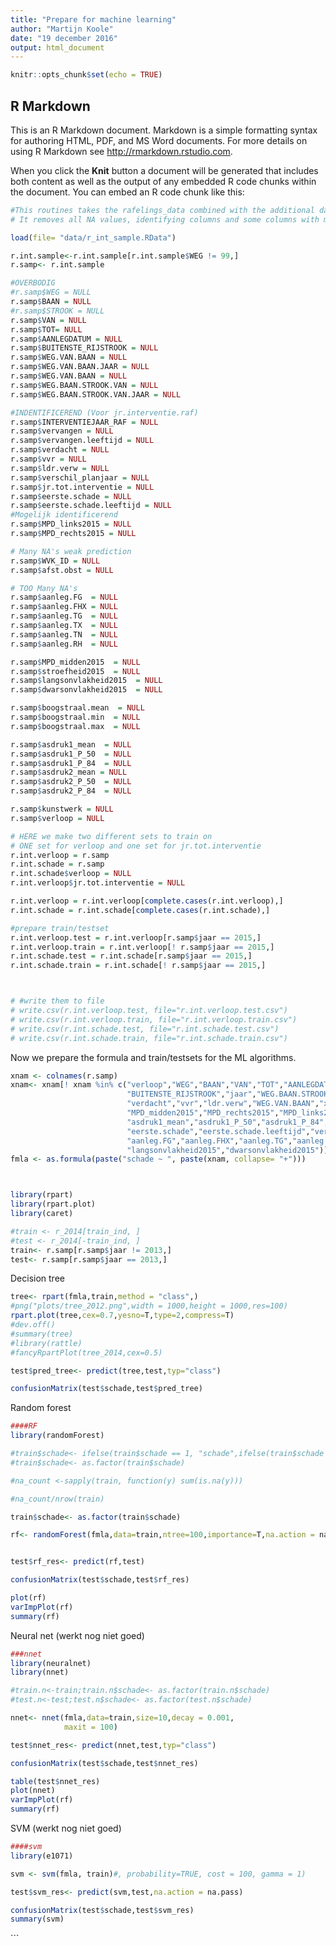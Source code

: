 ```yaml
---
title: "Prepare for machine learning"
author: "Martijn Koole"
date: "19 december 2016"
output: html_document
---
```


```r
knitr::opts_chunk$set(echo = TRUE)
```

## R Markdown

This is an R Markdown document. Markdown is a simple formatting syntax for authoring HTML, PDF, and MS Word documents. For more details on using R Markdown see <http://rmarkdown.rstudio.com>.

When you click the **Knit** button a document will be generated that includes both content as well as the output of any embedded R code chunks within the document. You can embed an R code chunk like this:

```r

#This routines takes the rafelings_data combined with the additional datasets and generates csv files for WEKA Learning
# It removes all NA values, identifying columns and some columns with many NA-values to save entries.

load(file= "data/r_int_sample.RData")

r.int.sample<-r.int.sample[r.int.sample$WEG != 99,]
r.samp<- r.int.sample

#OVERBODIG
#r.samp$WEG = NULL
r.samp$BAAN = NULL
#r.samp$STROOK = NULL
r.samp$VAN = NULL
r.samp$TOT= NULL
r.samp$AANLEGDATUM = NULL
r.samp$BUITENSTE_RIJSTROOK = NULL
r.samp$WEG.VAN.BAAN = NULL
r.samp$WEG.VAN.BAAN.JAAR = NULL
r.samp$WEG.VAN.BAAN = NULL
r.samp$WEG.BAAN.STROOK.VAN = NULL
r.samp$WEG.BAAN.STROOK.VAN.JAAR = NULL

#INDENTIFICEREND (Voor jr.interventie.raf)
r.samp$INTERVENTIEJAAR_RAF = NULL
r.samp$vervangen = NULL
r.samp$vervangen.leeftijd = NULL
r.samp$verdacht = NULL
r.samp$vvr = NULL
r.samp$ldr.verw = NULL
r.samp$verschil_planjaar = NULL
r.samp$jr.tot.interventie = NULL
r.samp$eerste.schade = NULL
r.samp$eerste.schade.leeftijd = NULL
#Mogelijk identificerend
r.samp$MPD_links2015 = NULL
r.samp$MPD_rechts2015 = NULL

# Many NA's weak prediction
r.samp$WVK_ID = NULL
r.samp$afst.obst = NULL

# TOO Many NA's
r.samp$aanleg.FG  = NULL
r.samp$aanleg.FHX = NULL
r.samp$aanleg.TG  = NULL
r.samp$aanleg.TX  = NULL
r.samp$aanleg.TN  = NULL
r.samp$aanleg.RH  = NULL

r.samp$MPD_midden2015  = NULL
r.samp$stroefheid2015  = NULL
r.samp$langsonvlakheid2015  = NULL
r.samp$dwarsonvlakheid2015  = NULL

r.samp$boogstraal.mean  = NULL
r.samp$boogstraal.min  = NULL
r.samp$boogstraal.max  = NULL

r.samp$asdruk1_mean  = NULL
r.samp$asdruk1_P_50  = NULL
r.samp$asdruk1_P_84  = NULL
r.samp$asdruk2_mean = NULL
r.samp$asdruk2_P_50  = NULL
r.samp$asdruk2_P_84  = NULL

r.samp$kunstwerk = NULL
r.samp$verloop = NULL

# HERE we make two different sets to train on
# ONE set for verloop and one set for jr.tot.interventie 
r.int.verloop = r.samp
r.int.schade = r.samp
r.int.schade$verloop = NULL
r.int.verloop$jr.tot.interventie = NULL

r.int.verloop = r.int.verloop[complete.cases(r.int.verloop),]
r.int.schade = r.int.schade[complete.cases(r.int.schade),]

#prepare train/testset
r.int.verloop.test = r.int.verloop[r.samp$jaar == 2015,]
r.int.verloop.train = r.int.verloop[! r.samp$jaar == 2015,]
r.int.schade.test = r.int.schade[r.samp$jaar == 2015,]
r.int.schade.train = r.int.schade[! r.samp$jaar == 2015,]



# #write them to file
# write.csv(r.int.verloop.test, file="r.int.verloop.test.csv")
# write.csv(r.int.verloop.train, file="r.int.verloop.train.csv")
# write.csv(r.int.schade.test, file="r.int.schade.test.csv")
# write.csv(r.int.schade.train, file="r.int.schade.train.csv")


```

Now we prepare the formula and train/testsets for the ML algorithms.

```r
xnam <- colnames(r.samp)
xnam<- xnam[! xnam %in% c("verloop","WEG","BAAN","VAN","TOT","AANLEGDATUM","INTERVENTIEJAAR_RAF","jr.tot.interventie","afst.obst",
                          "BUITENSTE_RIJSTROOK","jaar","WEG.BAAN.STROOK.VAN","vervangen","vervangen.leeftijd","WEG.BAAN.STROOK.VAN.JAAR","eerste.schade",
                          "verdacht","vvr","ldr.verw","WEG.VAN.BAAN","x","y", "WVK_ID","district", "dienst","schade","WEG.VAN.BAAN.JAAR",
                          "MPD_midden2015","MPD_rechts2015","MPD_links2015","deklaagsoort.lag","vervangen.leeftijd",
                          "asdruk1_mean","asdruk1_P_50","asdruk1_P_84","asdruk2_mean","asdruk2_P_50","asdruk2_P_84",
                          "eerste.schade","eerste.schade.leeftijd","verschil_planjaar","verloop",
                          "aanleg.FG","aanleg.FHX","aanleg.TG","aanleg.TX","aanleg.TN","stroefheid2015",
                          "langsonvlakheid2015","dwarsonvlakheid2015")]
fmla <- as.formula(paste("schade ~ ", paste(xnam, collapse= "+")))



library(rpart)
library(rpart.plot)
library(caret)

#train <- r_2014[train_ind, ]
#test <- r_2014[-train_ind, ]
train<- r.samp[r.samp$jaar != 2013,]
test<- r.samp[r.samp$jaar == 2013,]
```

Decision tree

```r
tree<- rpart(fmla,train,method = "class",)
#png("plots/tree_2012.png",width = 1000,height = 1000,res=100)
rpart.plot(tree,cex=0.7,yesno=T,type=2,compress=T)
#dev.off()
#summary(tree)
#library(rattle)
#fancyRpartPlot(tree_2014,cex=0.5) 

test$pred_tree<- predict(tree,test,typ="class")

confusionMatrix(test$schade,test$pred_tree)
```



Random forest
```r
####RF
library(randomForest)

#train$schade<- ifelse(train$schade == 1, "schade",ifelse(train$schade == 0, "geen schade",NA))
#train$schade<- as.factor(train$schade)

#na_count <-sapply(train, function(y) sum(is.na(y)))

#na_count/nrow(train)

train$schade<- as.factor(train$schade)

rf<- randomForest(fmla,data=train,ntree=100,importance=T,na.action = na.omit)


test$rf_res<- predict(rf,test)

confusionMatrix(test$schade,test$rf_res)

plot(rf)
varImpPlot(rf)
summary(rf)


```

Neural net (werkt nog niet goed)
```r
###nnet
library(neuralnet)
library(nnet)

#train.n<-train;train.n$schade<- as.factor(train.n$schade)
#test.n<-test;test.n$schade<- as.factor(test.n$schade)

nnet<- nnet(fmla,data=train,size=10,decay = 0.001,
            maxit = 100)

test$nnet_res<- predict(nnet,test,typ="class")

confusionMatrix(test$schade,test$nnet_res)

table(test$nnet_res)
plot(nnet)
varImpPlot(rf)
summary(rf)

```

SVM (werkt nog niet goed)

```r
####svm
library(e1071)

svm <- svm(fmla, train)#, probability=TRUE, cost = 100, gamma = 1)

test$svm_res<- predict(svm,test,na.action = na.pass)

confusionMatrix(test$schade,test$svm_res)
summary(svm)

```








```
